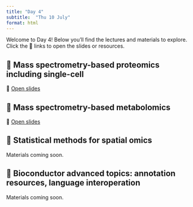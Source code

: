 ---
title: "Day 4"
subtitle:  "Thu 10 July"
format: html
---

::: {.callout-note}
Welcome to Day 4! Below you'll find the lectures and materials to explore. Click the 🔗 links to open the slides or resources.
:::

## 📘 Mass spectrometry-based proteomics including single-cell {#proteomics}

🔗 [Open slides](http://bit.ly/CSAMA2025)


## 📘 Mass spectrometry-based metabolomics {#metabolomics}

🔗 [Open slides](metabolomics-overview.html)

## 📘 Statistical methods for spatial omics {#Spatial}

Materials coming soon.

## 📘  Bioconductor advanced topics: annotation resources, language interoperation {#annotation}

Materials coming soon.
